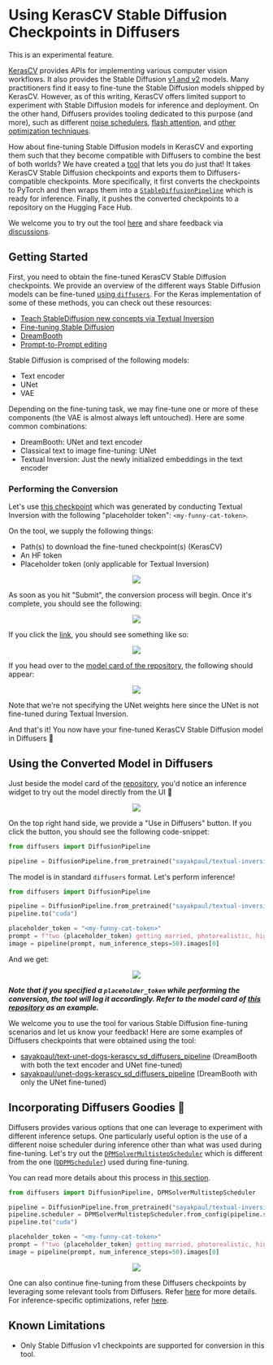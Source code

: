 <!--Copyright 2023 The HuggingFace Team. All rights reserved.

Licensed under the Apache License, Version 2.0 (the "License"); you may not use this file except in compliance with
the License. You may obtain a copy of the License at

http://www.apache.org/licenses/LICENSE-2.0

Unless required by applicable law or agreed to in writing, software distributed under the License is distributed on
an "AS IS" BASIS, WITHOUT WARRANTIES OR CONDITIONS OF ANY KIND, either express or implied. See the License for the
specific language governing permissions and limitations under the License.
-->

# Using KerasCV Stable Diffusion Checkpoints in Diffusers

<Tip warning={true}>

This is an experimental feature.

</Tip>

[KerasCV](https://github.com/keras-team/keras-cv/) provides APIs for implementing various computer vision workflows. It
also provides the Stable Diffusion [v1 and v2](https://github.com/keras-team/keras-cv/blob/master/keras_cv/models/stable_diffusion)
models. Many practitioners find it easy to fine-tune the Stable Diffusion models shipped by KerasCV. However, as of this writing, KerasCV offers limited support to experiment with Stable Diffusion models for inference and deployment. On the other hand,
Diffusers provides tooling dedicated to this purpose (and more), such as different [noise schedulers](https://huggingface.co/docs/diffusers/using-diffusers/schedulers), [flash attention](https://huggingface.co/docs/diffusers/optimization/xformers), and [other 
optimization techniques](https://huggingface.co/docs/diffusers/optimization/fp16).

How about fine-tuning Stable Diffusion models in KerasCV and exporting them such that they become compatible with Diffusers to combine the
best of both worlds? We have created a [tool](https://huggingface.co/spaces/sayakpaul/convert-kerascv-sd-diffusers) that
lets you do just that! It takes KerasCV Stable Diffusion checkpoints and exports them to Diffusers-compatible checkpoints.
More specifically, it first converts the checkpoints to PyTorch and then wraps them into a
[`StableDiffusionPipeline`](https://huggingface.co/docs/diffusers/api/pipelines/stable_diffusion/overview) which is ready
for inference. Finally, it pushes the converted checkpoints to a repository on the Hugging Face Hub. 

We welcome you to try out the tool [here](https://huggingface.co/spaces/sayakpaul/convert-kerascv-sd-diffusers)
and share feedback via [discussions](https://huggingface.co/spaces/sayakpaul/convert-kerascv-sd-diffusers/discussions/new). 

## Getting Started 

First, you need to obtain the fine-tuned KerasCV Stable Diffusion checkpoints. We provide an
overview of the different ways Stable Diffusion models can be fine-tuned [using `diffusers`](https://huggingface.co/docs/diffusers/training/overview). For the Keras implementation of some of these methods, you can check out these resources:

* [Teach StableDiffusion new concepts via Textual Inversion](https://keras.io/examples/generative/fine_tune_via_textual_inversion/)
* [Fine-tuning Stable Diffusion](https://keras.io/examples/generative/finetune_stable_diffusion/)
* [DreamBooth](https://keras.io/examples/generative/dreambooth/)
* [Prompt-to-Prompt editing](https://github.com/miguelCalado/prompt-to-prompt-tensorflow)

Stable Diffusion is comprised of the following models:

* Text encoder 
* UNet 
* VAE 

Depending on the fine-tuning task, we may fine-tune one or more of these components (the VAE is almost always left untouched). Here are some common combinations:

* DreamBooth: UNet and text encoder 
* Classical text to image fine-tuning: UNet 
* Textual Inversion: Just the newly initialized embeddings in the text encoder

### Performing the Conversion

Let's use [this checkpoint](https://huggingface.co/sayakpaul/textual-inversion-kerasio/resolve/main/textual_inversion_kerasio.h5) which was generated
by conducting Textual Inversion with the following "placeholder token": `<my-funny-cat-token>`. 

On the tool, we supply the following things: 

* Path(s) to download the fine-tuned checkpoint(s) (KerasCV)
* An HF token 
* Placeholder token (only applicable for Textual Inversion)

<div align="center">
<img src="https://huggingface.co/datasets/huggingface/documentation-images/resolve/main/diffusers/space_snap.png"/>
</div> 

As soon as you hit "Submit", the conversion process will begin. Once it's complete, you should see the following:

<div align="center">
<img src="https://huggingface.co/datasets/huggingface/documentation-images/resolve/main/diffusers/model_push_success.png"/>
</div> 

If you click the [link](https://huggingface.co/sayakpaul/textual-inversion-cat-kerascv_sd_diffusers_pipeline/tree/main), you
should see something like so: 

<div align="center">
<img src="https://huggingface.co/datasets/huggingface/documentation-images/resolve/main/diffusers/model_repo_contents.png"/>
</div> 

If you head over to the [model card of the repository](https://huggingface.co/sayakpaul/textual-inversion-cat-kerascv_sd_diffusers_pipeline), the
following should appear: 

<div align="center">
<img src="https://huggingface.co/datasets/huggingface/documentation-images/resolve/main/diffusers/model_card.png"/>
</div> 

<Tip>

Note that we're not specifying the UNet weights here since the UNet is not fine-tuned during Textual Inversion.

</Tip>

And that's it! You now have your fine-tuned KerasCV Stable Diffusion model in Diffusers 🧨

## Using the Converted Model in Diffusers 

Just beside the model card of the [repository](https://huggingface.co/sayakpaul/textual-inversion-cat-kerascv_sd_diffusers_pipeline), 
you'd notice an inference widget to try out the model directly from the UI 🤗

<div align="center">
<img src="https://huggingface.co/datasets/huggingface/documentation-images/resolve/main/diffusers/inference_widget_output.png"/>
</div> 

On the top right hand side, we provide a "Use in Diffusers" button. If you click the button, you should see the following code-snippet: 

```py 
from diffusers import DiffusionPipeline

pipeline = DiffusionPipeline.from_pretrained("sayakpaul/textual-inversion-cat-kerascv_sd_diffusers_pipeline")
```

The model is in standard `diffusers` format. Let's perform inference!

```py
from diffusers import DiffusionPipeline

pipeline = DiffusionPipeline.from_pretrained("sayakpaul/textual-inversion-cat-kerascv_sd_diffusers_pipeline")
pipeline.to("cuda")

placeholder_token = "<my-funny-cat-token>"
prompt = f"two {placeholder_token} getting married, photorealistic, high quality"
image = pipeline(prompt, num_inference_steps=50).images[0]
```

And we get: 

<div align="center">
<img src="https://huggingface.co/datasets/huggingface/documentation-images/resolve/main/diffusers/diffusers_output_one.png"/>
</div> 

_**Note that if you specified a `placeholder_token` while performing the conversion, the tool will log it accordingly. Refer
to the model card of [this repository](https://huggingface.co/sayakpaul/textual-inversion-cat-kerascv_sd_diffusers_pipeline)
as an example.**_

We welcome you to use the tool for various Stable Diffusion fine-tuning scenarios and let us know your feedback! Here are some examples 
of Diffusers checkpoints that were obtained using the tool: 

* [sayakpaul/text-unet-dogs-kerascv_sd_diffusers_pipeline](https://huggingface.co/sayakpaul/text-unet-dogs-kerascv_sd_diffusers_pipeline) (DreamBooth with both the text encoder and UNet fine-tuned)
* [sayakpaul/unet-dogs-kerascv_sd_diffusers_pipeline](https://huggingface.co/sayakpaul/unet-dogs-kerascv_sd_diffusers_pipeline) (DreamBooth with only the UNet fine-tuned)

## Incorporating Diffusers Goodies 🎁

Diffusers provides various options that one can leverage to experiment with different inference setups. One particularly
useful option is the use of a different noise scheduler during inference other than what was used during fine-tuning. 
Let's try out the [`DPMSolverMultistepScheduler`](https://huggingface.co/docs/diffusers/main/en/api/schedulers/multistep_dpm_solver)
which is different from the one ([`DDPMScheduler`](https://huggingface.co/docs/diffusers/main/en/api/schedulers/ddpm)) used during
fine-tuning.

You can read more details about this process in [this section](https://huggingface.co/docs/diffusers/using-diffusers/schedulers).

```py
from diffusers import DiffusionPipeline, DPMSolverMultistepScheduler

pipeline = DiffusionPipeline.from_pretrained("sayakpaul/textual-inversion-cat-kerascv_sd_diffusers_pipeline")
pipeline.scheduler = DPMSolverMultistepScheduler.from_config(pipeline.scheduler.config)
pipeline.to("cuda")

placeholder_token = "<my-funny-cat-token>"
prompt = f"two {placeholder_token} getting married, photorealistic, high quality"
image = pipeline(prompt, num_inference_steps=50).images[0]
```

<div align="center">
<img src="https://huggingface.co/datasets/huggingface/documentation-images/resolve/main/diffusers/diffusers_output_two.png"/>
</div> 

One can also continue fine-tuning from these Diffusers checkpoints by leveraging some relevant tools from Diffusers. Refer [here](https://huggingface.co/docs/diffusers/training/overview) for 
more details. For inference-specific optimizations, refer [here](https://huggingface.co/docs/diffusers/main/en/optimization/fp16).

## Known Limitations 

* Only Stable Diffusion v1 checkpoints are supported for conversion in this tool. 